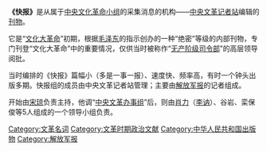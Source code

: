 {{unreferenced|time=2015-06-19T07:40:40+00:00}}
'''《快报》'''是从属于[[中央文化革命小组|中央文化革命小组]]的采集消息的机构——[[中央文革记者站|中央文革记者站]]编辑的[[刊物|刊物]]。

它是“[[文化大革命|文化大革命]]”初期，根据[[毛泽东|毛泽东]]的指示创办的一种“绝密”等级的内部刊物，专门刊登“文化大革命”中的重要情况，仅供当时被称作“[[无产阶级司令部|无产阶级司令部]]”的高层领导阅批。

当时编排的《快报》篇幅小（多是一事一报）、速度快、频率高，有时一个钟头出版多期。快报组的成员由中央文革记者站管理；主要由[[解放军报|解放军报]]的记者组成。

开始由[[宋琼|宋琼]]负责主持，他调“[[中央文革办事组|中央文革办事组]]”后，则由[[肖力|肖力]]（[[李讷|李讷]]）、谷岩、栾保俊等5人组成的一个领导小组负责。

[[Category:文革名词|Category:文革名词]]
[[Category:文革时期政治文献|Category:文革时期政治文献]]
[[Category:中华人民共和国出版物|Category:中华人民共和国出版物]]
[[Category:解放军报|Category:解放军报]]